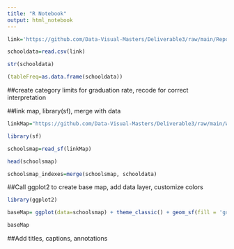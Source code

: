 ```yaml
---
title: "R Notebook"
output: html_notebook
---
```

```r
link='https://github.com/Data-Visual-Masters/Deliverable3/raw/main/Report_Card_Graduation_2021-22.csv'

schooldata=read.csv(link)
```

```r
str(schooldata)
```
```r
(tableFreq=as.data.frame(schooldata))
```
##create category limits for graduation rate, recode for correct interpretation

##link map, library(sf), merge with data

```r
linkMap="https://github.com/Data-Visual-Masters/Deliverable3/raw/main/Washington_State_Public_Schools.geojson"

library(sf)
```
```r
schoolsmap=read_sf(linkMap)
```

```r
head(schoolsmap)
```
```r
schoolsmap_indexes=merge(schoolsmap, schooldata)
```

##Call ggplot2 to create base map, add data layer, customize colors
```r
library(ggplot2)

baseMap= ggplot(data=schoolsmap) + theme_classic() + geom_sf(fill = 'grey', color=NA)

baseMap
```


##Add titles, captions, annotations


